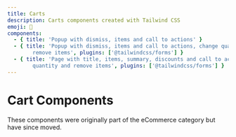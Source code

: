 ```yaml
---
title: Carts
description: Carts components created with Tailwind CSS
emoji: 🛒
components:
  - { title: 'Popup with dismiss, items and call to actions' }
  - { title: 'Popup with dismiss, items and call to actions, change quantity and
        remove items', plugins: ['@tailwindcss/forms'] }
  - { title: 'Page with title, items, summary, discounts and call to action, change
        quantity and remove items', plugins: ['@tailwindcss/forms'] }
---
```


# Cart Components

<div class="max-w-prose text-pretty">
  These components were originally part of the eCommerce category but have since moved.
</div>

<CollectionList componentsData={componentsData} />
